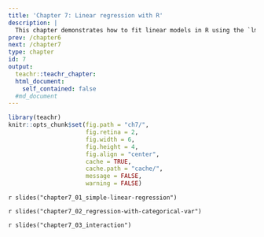 ```yaml
---
title: 'Chapter 7: Linear regression with R'
description: |
  This chapter demonstrates how to fit linear models in R using the `lm` function. You'll learn about how to fitting simple linear regression, models with categorical variables and models with interaction effects.
prev: /chapter6
next: /chapter7
type: chapter
id: 7
output:
  teachr::teachr_chapter:
  html_document:
    self_contained: false
  #md_document
---
```


```r
library(teachr)
knitr::opts_chunk$set(fig.path = "ch7/",
                      fig.retina = 2,
                      fig.width = 6, 
                      fig.height = 4,
                      fig.align = "center",
                      cache = TRUE,
                      cache.path = "cache/",
                      message = FALSE,
                      warning = FALSE)
```


<exercise id="1" title="Simple linear regression" type="slides">

`r slides("chapter7_01_simple-linear-regression")`

</exercise>

<exercise id="2" title="Test your knowledge">



</exercise>



<exercise id="3" title="Regression with categorical variables" type="slides">

`r slides("chapter7_02_regression-with-categorical-var")`

</exercise>


<exercise id="4" title="Test your knoweldge">


</exercise>


<exercise id="5" title="Regression models with interaction effects" type="slides">
`r slides("chapter7_03_interaction")`
</exercise>


<exercise id="6" title="Practice">

</exercise>
